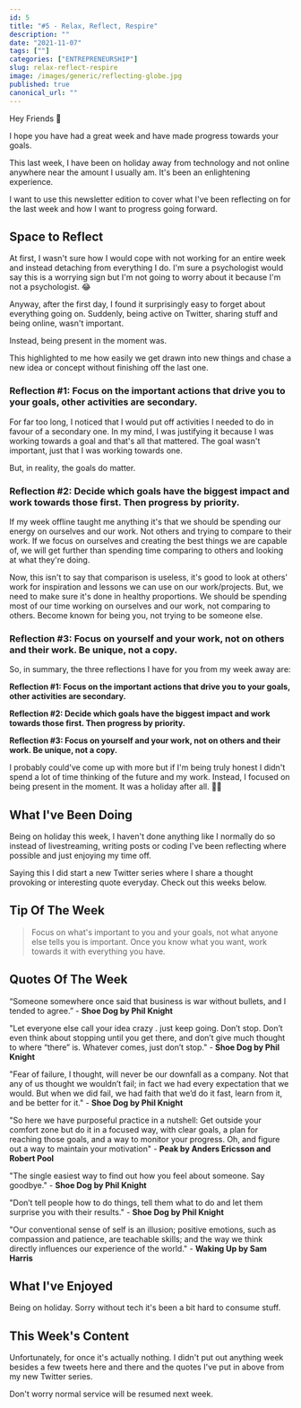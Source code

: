 ```yaml
---
id: 5
title: "#5 - Relax, Reflect, Respire"
description: ""
date: "2021-11-07"
tags: [""]
categories: ["ENTREPRENEURSHIP"]
slug: relax-reflect-respire
image: /images/generic/reflecting-globe.jpg
published: true
canonical_url: ""
---
```


Hey Friends 👋

I hope you have had a great week and have made progress towards your goals.

This last week, I have been on holiday away from technology and not online anywhere near the amount I usually am. It's been an enlightening experience.

I want to use this newsletter edition to cover what I've been reflecting on for the last week and how I want to progress going forward.

## Space to Reflect

At first, I wasn't sure how I would cope with not working for an entire week and instead detaching from everything I do. I'm sure a psychologist would say this is a worrying sign but I'm not going to worry about it because I'm not a psychologist. 😂

Anyway, after the first day, I found it surprisingly easy to forget about everything going on. Suddenly, being active on Twitter, sharing stuff and being online, wasn't important.

Instead, being present in the moment was.

This highlighted to me how easily we get drawn into new things and chase a new idea or concept without finishing off the last one.

### Reflection #1: Focus on the important actions that drive you to your goals, other activities are secondary.

For far too long, I noticed that I would put off activities I needed to do in favour of a secondary one. In my mind, I was justifying it because I was working towards a goal and that's all that mattered. The goal wasn't important, just that I was working towards one.

But, in reality, the goals do matter.

### Reflection #2: Decide which goals have the biggest impact and work towards those first. Then progress by priority.

If my week offline taught me anything it's that we should be spending our energy on ourselves and our work. Not others and trying to compare to their work. If we focus on ourselves and creating the best things we are capable of, we will get further than spending time comparing to others and looking at what they're doing.

Now, this isn't to say that comparison is useless, it's good to look at others' work for inspiration and lessons we can use on our work/projects. But, we need to make sure it's done in healthy proportions. We should be spending most of our time working on ourselves and our work, not comparing to others. Become known for being you, not trying to be someone else.

### Reflection #3: Focus on yourself and your work, not on others and their work. Be unique, not a copy.

So, in summary, the three reflections I have for you from my week away are:

**Reflection #1: Focus on the important actions that drive you to your goals, other activities are secondary.**

**Reflection #2: Decide which goals have the biggest impact and work towards those first. Then progress by priority.**

**Reflection #3: Focus on yourself and your work, not on others and their work. Be unique, not a copy.**

I probably could've come up with more but if I'm being truly honest I didn't spend a lot of time thinking of the future and my work. Instead, I focused on being present in the moment. It was a holiday after all. 🤷‍♂️

## What I've Been Doing

Being on holiday this week, I haven't done anything like I normally do so instead of livestreaming, writing posts or coding I've been reflecting where possible and just enjoying my time off.

Saying this I did start a new Twitter series where I share a thought provoking or interesting quote everyday. Check out this weeks below.

## Tip Of The Week

> Focus on what's important to you and your goals, not what anyone else tells you is important. Once you know what you want, work towards it with everything you have.

## Quotes Of The Week

“Someone somewhere once said that business is war without bullets, and I tended to agree.” - **Shoe Dog by Phil Knight**

"Let everyone else call your idea crazy . just keep going. Don’t stop. Don’t even think about stopping until you get there, and don’t give much thought to where “there” is. Whatever comes, just don’t stop." - **Shoe Dog by Phil Knight**

"Fear of failure, I thought, will never be our downfall as a company. Not that any of us thought we wouldn’t fail; in fact we had every expectation that we would. But when we did fail, we had faith that we’d do it fast, learn from it, and be better for it." - **Shoe Dog by Phil Knight**

"So here we have purposeful practice in a nutshell: Get outside your comfort zone but do it in a focused way, with clear goals, a plan for reaching those goals, and a way to monitor your progress. Oh, and figure out a way to maintain your motivation" - **Peak by Anders Ericsson and Robert Pool**

"The single easiest way to find out how you feel about someone. Say goodbye." - **Shoe Dog by Phil Knight**

"Don’t tell people how to do things, tell them what to do and let them surprise you with their results." - **Shoe Dog by Phil Knight**

"Our conventional sense of self is an illusion; positive emotions, such as compassion and patience, are teachable skills; and the way we think directly influences our experience of the world." - **Waking Up by Sam Harris**

## What I've Enjoyed

Being on holiday. Sorry without tech it's been a bit hard to consume stuff.

## This Week's Content

Unfortunately, for once it's actually nothing. I didn't put out anything week besides a few tweets here and there and the quotes I've put in above from my new Twitter series.

Don't worry normal service will be resumed next week.
